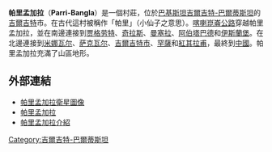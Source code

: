 {{Infobox Settlement
 | name = 帕里孟加拉
 | native_name=Parri Bangla
 | motto = 
 | image_skyline =
 | image_flag =
 | image_seal =
 | image_map = Parri Bangla.png
 | map_caption =
 | latd = 35
 | latm = 48
 | lats = 31
 | latNS = N
 | longd = 74
 | longm = 33
 | longs = 36
 | longEW = E
 | subdivision_type = 國家
 | subdivision_type1 = 行政區劃
 | subdivision_type2 = 
 | subdivision_name = 巴基斯坦
 | subdivision_name1 = [[吉爾吉特-巴爾蒂斯坦|吉爾吉特-巴爾蒂斯坦]]
 | subdivision_name2 = 
 | established_title = 
 | established_date = 
 | established_title2 = 
 | established_date2 = 
 | government_type = 
 | leader_title =
 | leader_name =
 | population_total = 2000
}}
'''帕里孟加拉'''（'''Parri-Bangla'''）是一個村莊，位於[[巴基斯坦|巴基斯坦]][[吉爾吉特-巴爾蒂斯坦|吉爾吉特-巴爾蒂斯坦]]的[[吉爾吉特|吉爾吉特]]市。在古代這村被稱作「帕里」（小仙子之意思）。[[喀喇崑崙公路|喀喇崑崙公路]]穿越帕里孟加拉，並在南邊連接到[[贾格劳特|贾格劳特]]、[[奇拉斯|奇拉斯]]、[[曼塞拉|曼塞拉]]、[[阿伯塔巴德|阿伯塔巴德]]和[[伊斯蘭堡|伊斯蘭堡]]。在北邊連接到[[米娜瓦尔|米娜瓦尔]]、[[萨克瓦尔|萨克瓦尔]]、[[吉爾吉特市|吉爾吉特市]]、[[罕薩|罕薩]]和[[红其拉甫陆运口岸|紅其拉甫]]，最終到[[中國|中國]]。帕里孟加拉充滿了山區地形。

==外部連結==
*[http://wikimapia.org/9869325/Parri-Bangla 帕里孟加拉衛星圖像] {{Wayback|url=http://wikimapia.org/9869325/Parri-Bangla |date=20170924093634 }}
*[http://www.wikimapia.org/#lat=35.8149639&lon=74.5607382&z=18&l=0&m=a&v=2 帕里孟加拉] {{Wayback|url=http://www.wikimapia.org/#lat=35.8149639&lon=74.5607382&z=18&l=0&m=a&v=2 |date=20181225091439 }}
*[https://web.archive.org/web/20110906033851/http://www.tdcp.gop.pk/tdcp/Destinations/MountainsHillStations/Gilgit/tabid/378/Default.aspx 帕里孟加拉介紹] {{en}}

{{Pakistan-geo-stub}}
[[Category:吉爾吉特-巴爾蒂斯坦|Category:吉爾吉特-巴爾蒂斯坦]]